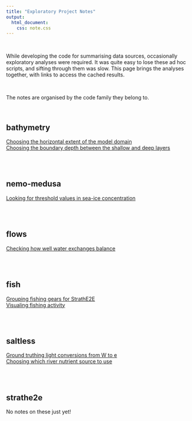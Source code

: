 ```yaml
---
title: "Exploratory Project Notes"
output:
  html_document:
    css: note.css
---
```


<br>

While developing the code for summarising data sources, occasionally exploratory analyses were required. It was quite easy to lose these ad hoc scripts, and sifting through them was slow. This page brings the analyses together, with links to access the cached results.

<br>

The notes are organised by the code family they belong to.

<br>

## bathymetry

<div class="square"> [Choosing the horizontal extent of the model domain](./domain_choose-horizontal-extent.html) </div>
<div class="square"> [Choosing the boundary depth between the shallow and deep layers](./domain_choose-vertical-boundary.html) </div>

<br><br>

## nemo-medusa

<div class="square"> [Looking for threshold values in sea-ice concentration](./domain_choose-horizontal-extent.html) </div>

<br><br>

## flows

<div class="square"> [Checking how well water exchanges balance](./flows_check-water-exchanges.html) </div>

<br><br>

## fish

<div class="square"> [Grouping fishing gears for StrathE2E](./fish_How-do-we-group-fishing-gears.html) </div>
<div class="square"> [Visualing fishing activity](./fish_Most-fishing-is-inshore.html) </div>

<br><br>

## saltless

<div class="square"> [Ground truthing light conversions from W to e](./domain_choose-horizontal-extent.html) </div> 
<div class="square"> [Choosing which river nutrient source to use](./domain_choose-horizontal-extent.html) </div>

<br><br>

## strathe2e

No notes on these just yet!
